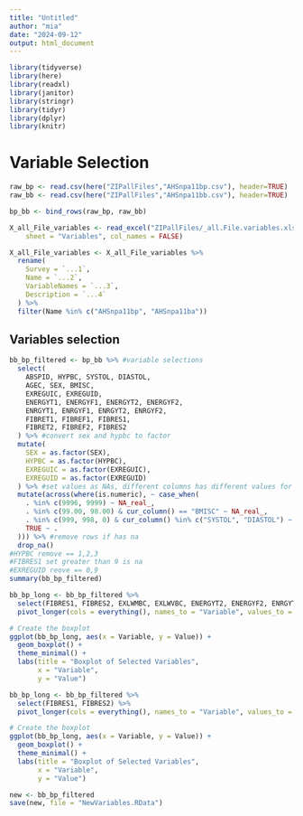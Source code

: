 ```yaml
---
title: "Untitled"
author: "mia"
date: "2024-09-12"
output: html_document
---
```


```r
library(tidyverse)
library(here)      
library(readxl)    
library(janitor)   
library(stringr)   
library(tidyr)     
library(dplyr)
library(knitr)
```
# Variable Selection
```r
raw_bp <- read.csv(here("ZIPallFiles","AHSnpa11bp.csv"), header=TRUE)
raw_bb <- read.csv(here("ZIPallFiles","AHSnpa11bb.csv"), header=TRUE)

bp_bb <- bind_rows(raw_bp, raw_bb)

X_all_File_variables <- read_excel("ZIPallFiles/_all.File.variables.xlsx", 
    sheet = "Variables", col_names = FALSE)

X_all_File_variables <- X_all_File_variables %>%
  rename(
    Survey = `...1`,
    Name = `...2`,
    VariableNames = `...3`,
    Description = `...4`
  ) %>%
  filter(Name %in% c("AHSnpa11bp", "AHSnpa11ba"))
```
## Variables selection
```r
bb_bp_filtered <- bp_bb %>% #variable selections
  select(
    ABSPID, HYPBC, SYSTOL, DIASTOL, 
    AGEC, SEX, BMISC,
    EXREGUIC, EXREGUID,
    ENERGYT1, ENERGYF1, ENERGYT2, ENERGYF2, 
    ENRGYT1, ENRGYF1, ENRGYT2, ENRGYF2, 
    FIBRET1, FIBREF1, FIBRES1, 
    FIBRET2, FIBREF2, FIBRES2
  ) %>% #convert sex and hypbc to factor
  mutate(
    SEX = as.factor(SEX),
    HYPBC = as.factor(HYPBC),
    EXREGUIC = as.factor(EXREGUIC),
    EXREGUID = as.factor(EXREGUID)
  ) %>% #set values as NAs, different columns has different values for na
  mutate(across(where(is.numeric), ~ case_when(
    . %in% c(9996, 9999) ~ NA_real_,
    . %in% c(99.00, 98.00) & cur_column() == "BMISC" ~ NA_real_,
    . %in% c(999, 998, 0) & cur_column() %in% c("SYSTOL", "DIASTOL") ~ NA_real_,
    TRUE ~ .
  ))) %>% #remove rows if has na
  drop_na()
#HYPBC remove == 1,2,3
#FIBRES1 set greater than 9 is na
#EXREGUID reove == 0,9
summary(bb_bp_filtered)
```

```r
bb_bp_long <- bb_bp_filtered %>%
  select(FIBRES1, FIBRES2, EXLWMBC, EXLWVBC, ENERGYT2, ENERGYF2, ENRGYT2, ENRGYF2) %>%
  pivot_longer(cols = everything(), names_to = "Variable", values_to = "Value")

# Create the boxplot
ggplot(bb_bp_long, aes(x = Variable, y = Value)) +
  geom_boxplot() +
  theme_minimal() +
  labs(title = "Boxplot of Selected Variables",
       x = "Variable",
       y = "Value")
```
```r
bb_bp_long <- bb_bp_filtered %>%
  select(FIBRES1, FIBRES2) %>%
  pivot_longer(cols = everything(), names_to = "Variable", values_to = "Value")

# Create the boxplot
ggplot(bb_bp_long, aes(x = Variable, y = Value)) +
  geom_boxplot() +
  theme_minimal() +
  labs(title = "Boxplot of Selected Variables",
       x = "Variable",
       y = "Value")
```

```r
new <- bb_bp_filtered
save(new, file = "NewVariables.RData")
```